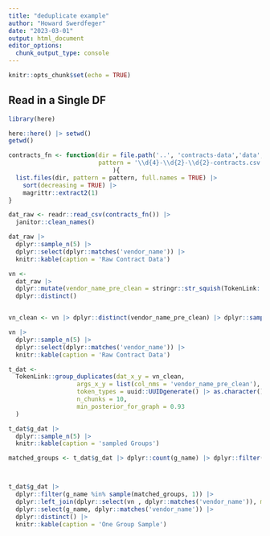 ```yaml
---
title: "deduplicate example"
author: "Howard Swerdfeger"
date: "2023-03-01"
output: html_document
editor_options: 
  chunk_output_type: console
---
```


```r
knitr::opts_chunk$set(echo = TRUE)
```

## Read in a Single DF

```r


library(here)

here::here() |> setwd()
getwd()

contracts_fn <- function(dir = file.path('..', 'contracts-data','data','source'), 
                         pattern = '\\d{4}-\\d{2}-\\d{2}-contracts.csv'
                             ){
  list.files(dir, pattern = pattern, full.names = TRUE) |> 
    sort(decreasing = TRUE) |> 
    magrittr::extract2(1)
}

dat_raw <- readr::read_csv(contracts_fn()) |> 
  janitor::clean_names()

dat_raw |> 
  dplyr::sample_n(5) |> 
  dplyr::select(dplyr::matches('vendor_name')) |> 
  knitr::kable(caption = 'Raw Contract Data')
```
  
```r

vn <- 
  dat_raw |> 
  dplyr::mutate(vendor_name_pre_clean = stringr::str_squish(TokenLink::clean_str(vendor_name, token_type = 'company_name'))) |> 
  dplyr::distinct()


vn_clean <- vn |> dplyr::distinct(vendor_name_pre_clean) |> dplyr::sample_n(25000)

vn |> 
  dplyr::sample_n(5) |> 
  dplyr::select(dplyr::matches('vendor_name')) |> 
  knitr::kable(caption = 'Raw Contract Data')

```





```r
t_dat <- 
  TokenLink::group_duplicates(dat_x_y = vn_clean, 
                   args_x_y = list(col_nms = 'vendor_name_pre_clean'),
                   token_types = uuid::UUIDgenerate() |> as.character(),
                   n_chunks = 10,
                   min_posterior_for_graph = 0.93
  )

t_dat$g_dat |> 
  dplyr::sample_n(5) |> 
  knitr::kable(caption = 'sampled Groups')
```



```r
matched_groups <- t_dat$g_dat |> dplyr::count(g_name) |> dplyr::filter(n > 2) |> dplyr::pull(g_name)



t_dat$g_dat |> 
  dplyr::filter(g_name %in% sample(matched_groups, 1)) |> 
  dplyr::left_join(dplyr::select(vn , dplyr::matches('vendor_name')), multiple = "all") |>
  dplyr::select(g_name, dplyr::matches('vendor_name')) |>
  dplyr::distinct() |> 
  knitr::kable(caption = 'One Group Sample')


```

